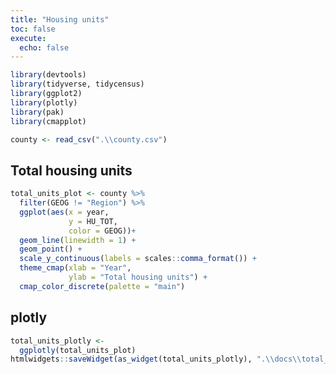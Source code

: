 ```yaml
---
title: "Housing units"
toc: false
execute: 
  echo: false
---
```

```r
library(devtools)
library(tidyverse, tidycensus)
library(ggplot2)
library(plotly)
library(pak)
library(cmapplot)

county <- read_csv(".\\county.csv")
```

## Total housing units
```r
total_units_plot <- county %>%
  filter(GEOG != "Region") %>%
  ggplot(aes(x = year, 
             y = HU_TOT, 
             color = GEOG))+
  geom_line(linewidth = 1) +
  geom_point() +
  scale_y_continuous(labels = scales::comma_format()) +
  theme_cmap(xlab = "Year",
             ylab = "Total housing units") +
  cmap_color_discrete(palette = "main")


```

## plotly
```r
total_units_plotly <- 
  ggplotly(total_units_plot)
htmlwidgets::saveWidget(as_widget(total_units_plotly), ".\\docs\\total_units.html", selfcontained = T)
```

